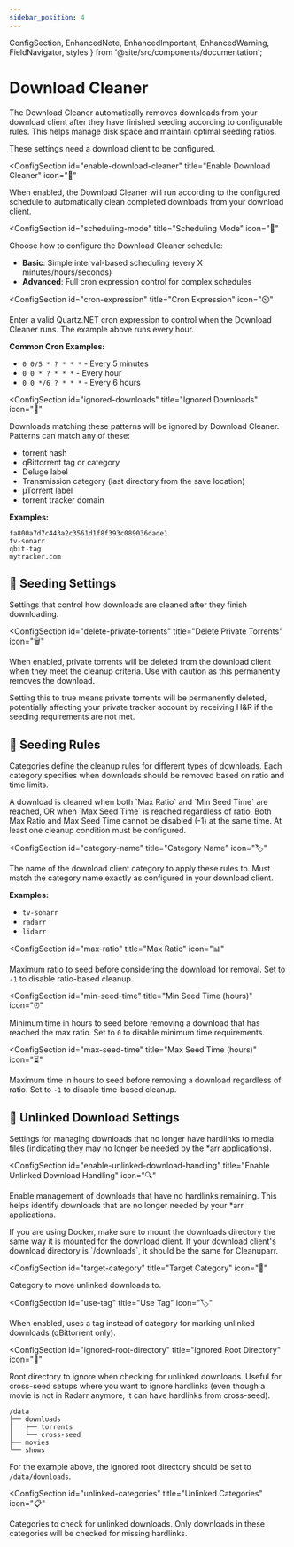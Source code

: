```yaml
---
sidebar_position: 4
---
```


  ConfigSection,
  EnhancedNote,
  EnhancedImportant,
  EnhancedWarning,
  FieldNavigator,
  styles
} from '@site/src/components/documentation';

# Download Cleaner

The Download Cleaner automatically removes downloads from your download client after they have finished seeding according to configurable rules. This helps manage disk space and maintain optimal seeding ratios.

<FieldNavigator />

<div className={styles.documentationPage}>

<EnhancedImportant>
These settings need a download client to be configured.
</EnhancedImportant>

<div className={styles.section}>

<ConfigSection
  id="enable-download-cleaner"
  title="Enable Download Cleaner"
  icon="🔄"
>

When enabled, the Download Cleaner will run according to the configured schedule to automatically clean completed downloads from your download client.

</ConfigSection>

<ConfigSection
  id="scheduling-mode"
  title="Scheduling Mode"
  icon="📅"
>

Choose how to configure the Download Cleaner schedule:
- **Basic**: Simple interval-based scheduling (every X minutes/hours/seconds)
- **Advanced**: Full cron expression control for complex schedules

</ConfigSection>

<ConfigSection
  id="cron-expression"
  title="Cron Expression"
  icon="⏲️"
>

Enter a valid Quartz.NET cron expression to control when the Download Cleaner runs. The example above runs every hour.

**Common Cron Examples:**
- `0 0/5 * ? * * *` - Every 5 minutes
- `0 0 * ? * * *` - Every hour
- `0 0 */6 ? * * *` - Every 6 hours

</ConfigSection>

</div>

<div className={styles.section}>

<ConfigSection
  id="ignored-downloads"
  title="Ignored Downloads"
  icon="🚫"
>

Downloads matching these patterns will be ignored by Download Cleaner. Patterns can match any of these:
- torrent hash
- qBittorrent tag or category
- Deluge label
- Transmission category (last directory from the save location)
- µTorrent label
- torrent tracker domain

**Examples:**
```
fa800a7d7c443a2c3561d1f8f393c089036dade1
tv-sonarr
qbit-tag
mytracker.com
```

</ConfigSection>

</div>

<div className={styles.section}>

<h2 className={styles.sectionTitle}>
  <span className={styles.sectionIcon}>🌱</span>
  Seeding Settings
</h2>

<p className={styles.sectionDescription}>
  Settings that control how downloads are cleaned after they finish downloading.
</p>

<ConfigSection
  id="delete-private-torrents"
  title="Delete Private Torrents"
  icon="🗑️"
>

When enabled, private torrents will be deleted from the download client when they meet the cleanup criteria. Use with caution as this permanently removes the download.

<EnhancedWarning>
Setting this to true means private torrents will be permanently deleted, potentially affecting your private tracker account by receiving H&R if the seeding requirements are not met.
</EnhancedWarning>

</ConfigSection>

</div>

<div className={styles.section}>

<h2 className={styles.sectionTitle}>
  <span className={styles.sectionIcon}>📏</span>
  Seeding Rules
</h2>

<p className={styles.sectionDescription}>
  Categories define the cleanup rules for different types of downloads. Each category specifies when downloads should be removed based on ratio and time limits.
</p>

<EnhancedNote>
A download is cleaned when both `Max Ratio` and `Min Seed Time` are reached, OR when `Max Seed Time` is reached regardless of ratio.
</EnhancedNote>

<EnhancedImportant>
Both Max Ratio and Max Seed Time cannot be disabled (-1) at the same time. At least one cleanup condition must be configured.
</EnhancedImportant>

<ConfigSection
  id="category-name"
  title="Category Name"
  icon="🏷️"
>

The name of the download client category to apply these rules to. Must match the category name exactly as configured in your download client.

**Examples:**
- `tv-sonarr`
- `radarr`
- `lidarr`

</ConfigSection>

<ConfigSection
  id="max-ratio"
  title="Max Ratio"
  icon="📊"
>

Maximum ratio to seed before considering the download for removal. Set to `-1` to disable ratio-based cleanup.

</ConfigSection>

<ConfigSection
  id="min-seed-time"
  title="Min Seed Time (hours)"
  icon="⏰"
>

Minimum time in hours to seed before removing a download that has reached the max ratio. Set to `0` to disable minimum time requirements.

</ConfigSection>

<ConfigSection
  id="max-seed-time"
  title="Max Seed Time (hours)"
  icon="⏳"
>

Maximum time in hours to seed before removing a download regardless of ratio. Set to `-1` to disable time-based cleanup.

</ConfigSection>

</div>

<div className={styles.section}>

<h2 className={styles.sectionTitle}>
  <span className={styles.sectionIcon}>🔗</span>
  Unlinked Download Settings
</h2>

<p className={styles.sectionDescription}>
  Settings for managing downloads that no longer have hardlinks to media files (indicating they may no longer be needed by the *arr applications).
</p>

<ConfigSection
  id="enable-unlinked-download-handling"
  title="Enable Unlinked Download Handling"
  icon="🔍"
>

Enable management of downloads that have no hardlinks remaining. This helps identify downloads that are no longer needed by your *arr applications.

<EnhancedImportant>
If you are using Docker, make sure to mount the downloads directory the same way it is mounted for the download client. If your download client's download directory is `/downloads`, it should be the same for Cleanuparr.
</EnhancedImportant>

</ConfigSection>

<ConfigSection
  id="target-category"
  title="Target Category"
  icon="🎯"
>

Category to move unlinked downloads to.

</ConfigSection>

<ConfigSection
  id="use-tag"
  title="Use Tag"
  icon="🏷️"
>

When enabled, uses a tag instead of category for marking unlinked downloads (qBittorrent only).

</ConfigSection>

<ConfigSection
  id="ignored-root-directory"
  title="Ignored Root Directory"
  icon="📁"
>

Root directory to ignore when checking for unlinked downloads. Useful for cross-seed setups where you want to ignore hardlinks (even though a movie is not in Radarr anymore, it can have hardlinks from cross-seed).

```
/data
├── downloads
│   ├── torrents
│   └── cross-seed
├── movies
└── shows
```

For the example above, the ignored root directory should be set to `/data/downloads`.

</ConfigSection>

<ConfigSection
  id="unlinked-categories"
  title="Unlinked Categories"
  icon="📋"
>

Categories to check for unlinked downloads. Only downloads in these categories will be checked for missing hardlinks.

</ConfigSection>

</div>

</div>